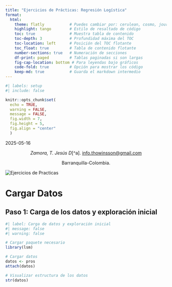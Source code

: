 ```yaml
---
title: "Ejercicios de Prácticas: Regresión Logística"
format:
  html:
    theme: flatly           # Puedes cambiar por: cerulean, cosmo, journal, lumen, united
    highlight: tango        # Estilo de resaltado de código
    toc: true               # Muestra tabla de contenido
    toc-depth: 3            # Profundidad máxima del TOC
    toc-location: left      # Posición del TOC flotante
    toc_float: true         # Tabla de contenido flotante
    number-sections: true   # Numeración de secciones
    df-print: paged         # Tablas paginadas si son largas
    fig-cap-location: bottom # Para leyendas bajo gráficos
    code-fold: true         # Opción para mostrar los código
    keep-md: true           # Guarda el markdown intermedio
---
```


```r
#| labels: setup
#| include: false

knitr::opts_chunk$set(
  echo = TRUE, 
  warning = FALSE, 
  message = FALSE, 
  fig.width = 7,
  fig.height = 5,
  fig.align = "center"
  )

```

2025-05-16

::: {style="text-align: center;"}
<p>*Zamora, T. Jesús D*\[\^a\]. [info.thowinsson\@gmail.com](mailto:info.thowinsson@gmail.com){.email}</p>

<p>Barranquilla-Colombia.</p>
:::

```{=html}
<style>
  #TOC::before {
    content: "";
    display: block;
    width: 100%;
    background-image: url('Imagen_portada.png');
    background-size: cover;
    background-repeat: no-repeat;
    background-position: center;
    margin-bottom: 20px;
    border-radius: 10px;
    height: 350px; /* Ajusta la altura según tu imagen */
  }
</style>
```

::: {#toc-imagen-container}
<img src="Portada2.jpg" alt="Ejercicios de Practicas" id="imagen-toc"/>
:::


# Cargar Datos

## Paso 1: Carga de los datos y exploración inicial

```r
#| label: Carga de datos y exploración inicial
#| message: false
#| warning: false

# Cargar paquete necesario
library(lsm)

# Cargar datos
datos <- pros
attach(datos)

# Visualizar estructura de los datos
str(datos)
```